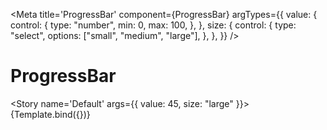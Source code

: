 
<Meta
	title='ProgressBar'
	component={ProgressBar}
	argTypes={{
		value: {
			control: {
				type: "number",
				min: 0,
				max: 100,
			},
		},
		size: {
			control: {
				type: "select",
				options: ["small", "medium", "large"],
			},
		},
	}}
/>


# ProgressBar

<Story name='Default' args={{ value: 45, size: "large" }}>
	{Template.bind({})}
</Story>
